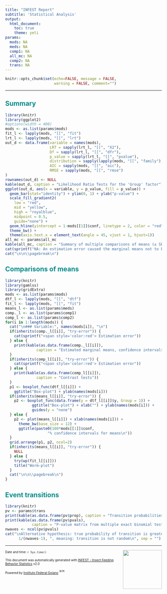 ---
title: "INFEST Report"
subtitle: 'Statistical Analysis'
output: 
  html_document:
    toc: true
    theme: yeti
params:
  mods: NA
  meds: NA
  comp1: NA
  all_mc: NA
  comp2: NA
  trans: NA
---

```{r setup, include=FALSE}
knitr::opts_chunk$set(echo=FALSE, message = FALSE, 
                      warning = FALSE, comment="")
```

------------------------------------------------------------------------

## <span style="color:darkcyan"> Summary

```{r, results='asis', fig.height = 3, fig.width = 10}
library(knitr)
library(ggplot2)
#options(width = 400)
mods <- as.list(params$mods)
fit_l <- lapply(mods, "[[", "fit")
lrt_l <- lapply(mods, "[[", "lrt")
out_d <- data.frame(variable = names(mods), 
                    LRT = sapply(lrt_l, "[[", "X2"),
                    Df = sapply(lrt_l, "[[", "dfr"),
                    p_value = sapply(lrt_l, "[[", "pvalue"),
                    distribution = sapply(lapply(mods, "[[", "family"), "[", 2),
                    AIC = sapply(mods, "[[", "aic"),
                    RMSE = sapply(mods, "[[", "rmse")
)
rownames(out_d) <- NULL
kable(out_d, caption = "Likelihood Ratio Tests for the 'Group' factor")
ggplot(out_d, aes(x = variable, y = p_value, fill = p_value)) + 
  geom_bar(stat="identity") + ylim(0, 1) + ylab("p-value") +
  scale_fill_gradient2(
    low = "red", 
    mid = "yellow", 
    high = "royalblue", 
    midpoint = 0.5,
    guide="none") +
  geom_hline(yintercept = 1-mods[[1]]$conf, linetype = 2, color = "red") +
  theme_bw() +
  theme(axis.text.x = element_text(angle = 45, vjust = 1, hjust=1))
all_mc <- params$all_mc
kable(all_mc, caption = "Summary of multiple comparisons of means (± SE) of 'Group' levels")
cat(sprintf("NA: An estimation error caused the marginal means not to be available. Use INFEST's modeling tool to fit a different model manually."))
cat("\n\n\\pagebreak\n")
```

## <span style="color:darkcyan"> Comparisons of means

```{r, results = 'asis', fig.height = 4, fig.width = 10}
library(knitr)
library(gamlss)
library(gridExtra)
mods <- as.list(params$mods)
dtf_l <- lapply(mods, "[[", "dtf")
fit_l <- lapply(mods, "[[", "fit")
means_l <- as.list(params$meds)
comp._l <- as.list(params$comp1)
comp_l <- as.list(params$comp2)
for(i in 1:length(mods)) {
  cat("\n### Variable:", names(mods[i]), "\n")
  if(inherits(comp._l[[i]], "try-error")) {
    cat(sprintf("<span style='color:red'> Estimation error"))  
  } else {
    print(kable(as.data.frame(comp._l[[i]]), 
              caption = "Estimated marginal means, confidence intervals and pairwise comparisons")) 
  }
  if(inherits(comp_l[[i]], "try-error")) {
    cat(sprintf("<span style='color:red'> Estimation error"))
  } else {
    print(kable(as.data.frame(comp_l[[i]]), 
              caption = "Contrast tests"))
  }
  p1 <- boxplot_func(dtf_l[[i]]) + 
    ggtitle("Box-plot") + ylab(names(mods[i]))
  if(inherits(means_l[[i]], "try-error")) {
    p2 <- boxplot_func(data.frame(y = dtf_l[[i]]$y, Group = 1)) +
            ggtitle("Box-plot") + xlab("") + ylab(names(mods[i])) +
            guides(y = "none")
  } else {
    p2 <- plot(means_l[[i]]) + xlab(names(mods[i])) +
      theme_bw(base_size = 12) +
      ggtitle(paste0(100*mods[[1]]$conf,
                   "% confidence intervals for means\n"))
  }
  grid.arrange(p1, p2, ncol=2)
  if(inherits(means_l[[i]], "try-error")) {
    NULL
  } else {
    try(wp(fit_l[[i]]))
    title("Worm-plot") 
  }
  cat("\n\n\\pagebreak\n")
}
```

## <span style="color:darkcyan"> Event transitions

```{r, results = 'asis', fig.height = 4, fig.width = 10}
library(knitr)
pv <- params$trans
print(kable(as.data.frame(pv$prop), caption = "Transition probabilities"))
print(kable(as.data.frame(pv$pvals), 
            caption = "P-value matrix from multiple exact binomial tests for event transitions"))
nwaves <- ncol(pv$pvals)
cat("\nAlternative hypothesis: true probability of transition is greater than ",
      1/(nwaves-1), ", meaning: transition is not random\n", sep = "")
```

------------------------------------------------------------------------

::: logos
<img src="infest_2_0.png" width="125px" align="right"/>
:::

<font size="1"> Date and time: `r Sys.time()`

This document was automatically generated with [INFEST - Insect Feeding Behavior Statistics](https://arsilva87.github.io/infest/) v2.0

Powered by [Instituto Federal Goiano](https://www.ifgoiano.edu.br/home/index.php/urutai) <img src="br-flag.svg" alt="🇧🇷" class="emoji" draggable="false" role="img" width="17px"/>
